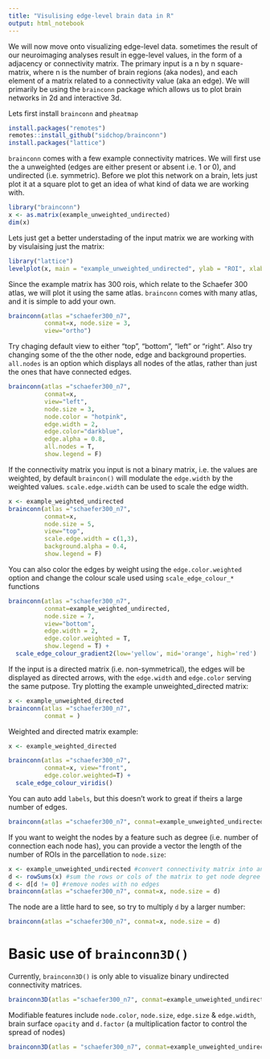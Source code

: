 ```yaml
---
title: "Visulising edge-level brain data in R"
output: html_notebook
---
```


We will now move onto visualizing edge-level data. sometimes the result of our neuroimaging analyses result in egge-level values, in the form of a adjacency or connectivity matrix. The primary input is a n by n square-matrix, where n is the number of brain regions (aka nodes), and each element of a matrix related to a connectivity value (aka an edge). We will primarily be using the `brainconn` package which allows us to plot brain networks in 2d and interactive 3d. 

Lets first install `brainconn` and `pheatmap`

```r
install.packages("remotes")
remotes::install_github("sidchop/brainconn")
install.packages("lattice")

```

`brainconn` comes with a few example connectivity matrices. We will first use the a unweighted (edges are either present or absent i.e. 1 or 0), and undirected (i.e. symmetric). Before we plot this network on a brain, lets just plot it at a square plot to get an idea of what kind of data we are working with. 
```r
library("brainconn")
x <- as.matrix(example_unweighted_undirected)
dim(x)
```

Lets just get a better understading of the input matrix we are working with by visulaising just the matrix:
```r
library("lattice")
levelplot(x, main = "example_unweighted_undirected", ylab = "ROI", xlab = "ROI", scales=list(draw=FALSE))
```
Since the example matrix has 300 rois, which relate to the Schaefer 300 atlas, we will plot it using the same atlas. `brainconn` comes with many atlas, and it is simple to add your own.

```r
brainconn(atlas ="schaefer300_n7", 
          conmat=x, node.size = 3, 
          view="ortho")
```

Try chaging default view to either "top", "bottom", "left" or "right". Also try changing some of the the other node, edge and background properties. `all.nodes` is an option which displays all nodes of the atlas, rather than just the ones that have connected edges.  
```r
brainconn(atlas ="schaefer300_n7", 
          conmat=x,
          view="left",
          node.size = 3, 
          node.color = "hotpink", 
          edge.width = 2, 
          edge.color="darkblue",
          edge.alpha = 0.8, 
          all.nodes = T, 
          show.legend = F)
```

If the connectivity matrix you input is not a binary matrix, i.e. the values are weighted, by default `braincon()` will modulate the `edge.width` by the weighted values. `scale.edge.width` can be used to scale the edge width.

```r
x <- example_weighted_undirected
brainconn(atlas ="schaefer300_n7", 
          conmat=x, 
          node.size = 5,
          view="top", 
          scale.edge.width = c(1,3),
          background.alpha = 0.4, 
          show.legend = F)
```
You can also color the edges by weight using the `edge.color.weighted` option and change the colour scale used using `scale_edge_colour_*` functions

```r
brainconn(atlas ="schaefer300_n7", 
          conmat=example_weighted_undirected, 
          node.size = 7,
          view="bottom", 
          edge.width = 2, 
          edge.color.weighted = T, 
          show.legend = T) +
  scale_edge_colour_gradient2(low='yellow', mid='orange', high='red')
```
If the input is a directed matrix (i.e. non-symmetrical), the edges will be displayed as directed arrows, with the `edge.width` and `edge.color` serving the same putpose. Try plotting the example unweighted_directed matrix:

```r
x <- example_unweighted_directed
brainconn(atlas ="schaefer300_n7", 
          conmat = )
```

Weighted and directed matrix example:
```r
x <- example_weighted_directed

brainconn(atlas ="schaefer300_n7", 
          conmat=x, view="front", 
          edge.color.weighted=T) + 
  scale_edge_colour_viridis() 
```


You can auto add `labels`, but this doesn't work to great if theirs a large number of edges. 
```r
brainconn(atlas ="schaefer300_n7", conmat=example_unweighted_undirected, labels = T, label.size = 2, node.size = 3)
```

If you want to weight the nodes by a feature such as degree (i.e. number of connection each node has), you can provide a vector the length of the number of ROIs in the parcellation to `node.size`: 

```r
x <- example_unweighted_undirected #convert connectivity matrix into an graph object.
d <- rowSums(x) #sum the rows or cols of the matrix to get node degree
d <- d[d != 0] #remove nodes with no edges 
brainconn(atlas ="schaefer300_n7", conmat=x, node.size = d)
```

The node are a little hard to see, so try to multiply `d` by a larger number:

```r
brainconn(atlas ="schaefer300_n7", conmat=x, node.size = d)
```



# Basic use of `brainconn3D()`

Currently, `brainconn3D()` is only able to visualize binary undirected connectivity matrices. 

```r
brainconn3D(atlas ="schaefer300_n7", conmat=example_unweighted_undirected, show.legend = F)

```

Modifiable features include `node.color`, `node.size`, `edge.size` & `edge.width`, brain surface `opacity` and `d.factor` (a multiplication factor to control the spread of nodes)

```r
brainconn3D(atlas = "schaefer300_n7", conmat=example_unweighted_undirected, edge.width = 6, edge.color = "green", node.size = 8, node.color = "red", show.legend = F)

```

